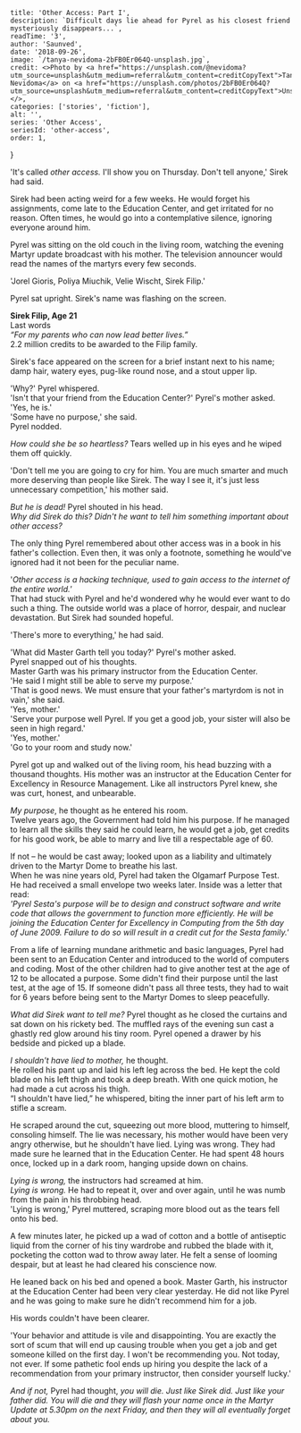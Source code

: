 
    title: 'Other Access: Part I',
    description: `Difficult days lie ahead for Pyrel as his closest friend mysteriously disappears...`,
    readTime: '3',
    author: 'Saunved',
    date: '2018-09-26',
    image: `/tanya-nevidoma-2bFB0Er064Q-unsplash.jpg`,
    credit: <>Photo by <a href="https://unsplash.com/@nevidoma?utm_source=unsplash&utm_medium=referral&utm_content=creditCopyText">Tanya Nevidoma</a> on <a href="https://unsplash.com/photos/2bFB0Er064Q?utm_source=unsplash&utm_medium=referral&utm_content=creditCopyText">Unsplash</a></>,
    categories: ['stories', 'fiction'],
    alt: '',
    series: 'Other Access',
    seriesId: 'other-access',
    order: 1,
}


<Quote quote="If we choose, we can live in a world of comforting illusion." author="Noam Chomsky" />

'It's called _other access._ I'll show you on Thursday. Don't tell anyone,' Sirek had said.  

Sirek had been acting weird for a few weeks. He would forget his assignments, come late to the Education Center, and get irritated for no reason. Often times, he would go into a contemplative silence, ignoring everyone around him.  

Pyrel was sitting on the old couch in the living room, watching the evening Martyr update broadcast with his mother. The television announcer would read the names of the martyrs every few seconds.

'Jorel Gioris, Poliya Miuchik, Velie Wischt, Sirek Filip.'

Pyrel sat upright. Sirek's name was flashing on the screen.  

<div className="text-center">
<b>Sirek Filip, Age 21 </b><br />
Last words <br /> <em>“For my parents who can now lead better lives.”</em><br /> 2.2 million credits to be awarded to the Filip family.
</div>

Sirek's face appeared on the screen for a brief instant next to his name; damp hair, watery eyes, pug-like round nose, and a stout upper lip.  


'Why?' Pyrel whispered.  
'Isn't that your friend from the Education Center?' Pyrel's mother asked.  
'Yes, he is.'  
'Some have no purpose,' she said.  
Pyrel nodded.

_How could she be so heartless?_
Tears welled up in his eyes and he wiped them off quickly.  


'Don't tell me you are going to cry for him. You are much smarter and much more deserving than people like Sirek. The way I see it, it's just less unnecessary competition,' his mother said.  


_But he is dead!_ Pyrel shouted in his head.  
_Why did Sirek do this? Didn't he want to tell him something important about other access?_

The only thing Pyrel remembered about other access was in a book in his father's collection. Even then, it was only a footnote, something he would've ignored had it not been for the peculiar name.

'_Other access is a hacking technique, used to gain access to the internet of the entire world.'_  
That had stuck with Pyrel and he'd wondered why he would ever want to do such a thing. The outside world was a place of horror, despair, and nuclear devastation. But Sirek had sounded hopeful.

'There's more to everything,' he had said.  

'What did Master Garth tell you today?' Pyrel's mother asked.  
Pyrel snapped out of his thoughts.  
Master Garth was his primary instructor from the Education Center.  
'He said I might still be able to serve my purpose.'  
'That is good news. We must ensure that your father's martyrdom is not in vain,' she said.  
'Yes, mother.'  
'Serve your purpose well Pyrel. If you get a good job, your sister will also be seen in high regard.'  
'Yes, mother.'  
'Go to your room and study now.'  


Pyrel got up and walked out of the living room, his head buzzing with a thousand thoughts. His mother was an instructor at the Education Center for Excellency in Resource Management. Like all instructors Pyrel knew, she was curt, honest, and unbearable.  


_My purpose_, he thought as he entered his room.  
Twelve years ago, the Government had told him his purpose. If he managed to learn all the skills they said he could learn, he would get a job, get credits for his good work, be able to marry and live till a respectable age of 60.

If not &#8211; he would be cast away; looked upon as a liability and ultimately driven to the Martyr Dome to breathe his last.  
When he was nine years old, Pyrel had taken the Olgamarf Purpose Test. He had received a small envelope two weeks later. Inside was a letter that read:  
_'Pyrel Sesta's purpose will be to design and construct software and write code that allows the government to function more efficiently. He will be joining the Education Center for Excellency in Computing from the 5th day of June 2009. Failure to do so will result in a credit cut for the Sesta family.'_  


From a life of learning mundane arithmetic and basic languages, Pyrel had been sent to an Education Center and introduced to the world of computers and coding. Most of the other children had to give another test at the age of 12 to be allocated a purpose. Some didn't find their purpose until the last test, at the age of 15. If someone didn't pass all three tests, they had to wait for 6 years before being sent to the Martyr Domes to sleep peacefully.  


_What did Sirek want to tell me?_ Pyrel thought as he closed the curtains and sat down on his rickety bed. The muffled rays of the evening sun cast a ghastly red glow around his tiny room. Pyrel opened a drawer by his bedside and picked up a blade.  


_I shouldn't have lied to mother,_ he thought.  
He rolled his pant up and laid his left leg across the bed. He kept the cold blade on his left thigh and took a deep breath. With one quick motion, he had made a cut across his thigh.  
“I shouldn't have lied,” he whispered, biting the inner part of his left arm to stifle a scream.

He scraped around the cut, squeezing out more blood, muttering to himself, consoling himself. The lie was necessary, his mother would have been very angry otherwise, but he shouldn't have lied. Lying was wrong. They had made sure he learned that in the Education Center. He had spent 48 hours once, locked up in a dark room, hanging upside down on chains.

_Lying is wrong,_ the instructors had screamed at him.  
_Lying is wrong._ He had to repeat it, over and over again, until he was numb from the pain in his throbbing head.  
'Lying is wrong,' Pyrel muttered, scraping more blood out as the tears fell onto his bed.  


A few minutes later, he picked up a wad of cotton and a bottle of antiseptic liquid from the corner of his tiny wardrobe and rubbed the blade with it, pocketing the cotton wad to throw away later. He felt a sense of looming despair, but at least he had cleared his conscience now.  


He leaned back on his bed and opened a book. Master Garth, his instructor at the Education Center had been very clear yesterday. He did not like Pyrel and he was going to make sure he didn't recommend him for a job.  

His words couldn't have been clearer.

'Your behavior and attitude is vile and disappointing. You are exactly the sort of scum that will end up causing trouble when you get a job and get someone killed on the first day. I won't be recommending you. Not today, not ever. If some pathetic fool ends up hiring you despite the lack of a recommendation from your primary instructor, then consider yourself lucky.'  


_And if not,_ Pyrel had thought, _you will die. Just like Sirek did. Just like your father did. You will die and they will flash your name once in the Martyr Update at 5.30pm on the next Friday, and then they will all eventually forget about you._

